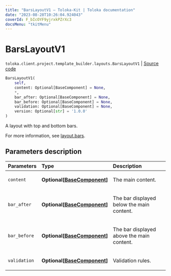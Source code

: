 ```yaml
---
title: "BarsLayoutV1 — Toloka-Kit | Toloka documentation"
date: "2023-08-28T10:26:04.924043"
coverId: F_bIcOYF9yjrxkPZrXc3
docsMenu: "tkitMenu"
---
```


# BarsLayoutV1

`toloka.client.project.template_builder.layouts.BarsLayoutV1` | [Source code](https://github.com/Toloka/toloka-kit/blob/v1.2.1/src/client/project/template_builder/layouts.py#L39)

```python
BarsLayoutV1(
    self,
    content: Optional[BaseComponent] = None,
    *,
    bar_after: Optional[BaseComponent] = None,
    bar_before: Optional[BaseComponent] = None,
    validation: Optional[BaseComponent] = None,
    version: Optional[str] = '1.0.0'
)
```

A layout with top and bottom bars.

For more information, see [layout.bars](/docs/template-builder/reference/layout.bars).

## Parameters description

| Parameters | Type | Description |
| :----------| :----| :-----------|
`content`|**Optional\[[BaseComponent](/docs/toloka-kit/reference/toloka.client.project.template_builder.base.BaseComponent)\]**|<p>The main content.</p>
`bar_after`|**Optional\[[BaseComponent](/docs/toloka-kit/reference/toloka.client.project.template_builder.base.BaseComponent)\]**|<p>The bar displayed below the main content.</p>
`bar_before`|**Optional\[[BaseComponent](/docs/toloka-kit/reference/toloka.client.project.template_builder.base.BaseComponent)\]**|<p>The bar displayed above the main content.</p>
`validation`|**Optional\[[BaseComponent](/docs/toloka-kit/reference/toloka.client.project.template_builder.base.BaseComponent)\]**|<p>Validation rules.</p>